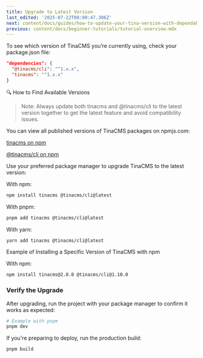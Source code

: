 ```yaml
---
title: Upgrade to Latest Version
last_edited: '2025-07-22T08:00:47.306Z'
next: content/docs/guides/how-to-update-your-tina-version-with-dependabot.mdx
previous: content/docs/beginner-tutorials/tutorial-overview.mdx
---
```


To see which version of TinaCMS you’re currently using, check your package.json file:

```json
"dependencies": {
  "@tinacms/cli": "^1.x.x",
  "tinacms": "^1.x.x"
}
```

🔍 How to Find Available Versions

> Note: Always update both tinacms and @tinacms/cli to the latest version together to get the latest feature and avoid compatibility issues.

You can view all published versions of TinaCMS packages on npmjs.com:

[tinacms on npm](https://www.npmjs.com/package/tinacms)

[@tinacms/cli on npm](https://www.npmjs.com/package/@tinacms/cli)

Use your preferred package manager to upgrade TinaCMS to the latest version:

With npm:

```bash
npm install tinacms @tinacms/cli@latest
```

With pnpm:

```bash
pnpm add tinacms @tinacms/cli@latest
```

With yarn:

```bash
yarn add tinacms @tinacms/cli@latest
```

Example of Installing a Specific Version of TinaCMS with npm

With npm:

```bash
npm install tinacms@2.8.0 @tinacms/cli@1.10.0
```

### Verify the Upgrade

After upgrading, run the project with your package manager to confirm it works as expected:

```bash
# Example with pnpm
pnpm dev
```

If you're preparing to deploy, run the production build:

```bash
pnpm build
```
